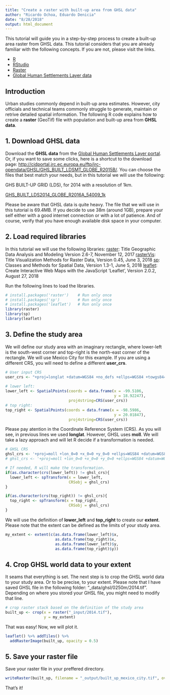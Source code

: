```yaml
---
title: "Create a raster with built-up area from GHSL data"
author: "Ricardo Ochoa, Eduardo Denicia"
date: "8/28/2018"
output: html_document
---
```


This tutorial will guide you in a step-by-step process to create a built-up area raster from GHSL data. This tutorial considers that you are already familiar with the following concepts. If you are not, please visit the links.

- [R](https://www.r-project.org/)
- [RStudio](https://www.rstudio.com)
- [Raster](https://en.wikipedia.org/wiki/Raster_graphics)
- [Global Human Settlements Layer data](https://ghsl.jrc.ec.europa.eu/)

## Introduction 
Urban studies commonly depend in built-up area estimates. However, city officials and technical teams commonly struggle to generate, maintain or retrive detailed spatial information. The following R code explains how to create a **raster** (GeoTif) file with population and built-up area from **GHSL data**. 

## 1. Download GHSL data
Download the **GHSL data** from the [Global Human Settlements Layer portal](https://ghsl.jrc.ec.europa.eu/). Or, if you want to save some clicks, here is a shortcut to the download page: <http://cidportal.jrc.ec.europa.eu/ftp/jrc-opendata/GHSL/GHS_BUILT_LDSMT_GLOBE_R2015B/>. You can choose the files that best match your needs, but in this tutorial we will use the following:

GHS BUILT-UP GRID (LDS), for 2014 with a resolution of 1km.

[GHS_BUILT_LDS2014_GLOBE_R2016A_54009_1k](http://cidportal.jrc.ec.europa.eu/ftp/jrc-opendata/GHSL/GHS_BUILT_LDSMT_GLOBE_R2015B/GHS_BUILT_LDS2014_GLOBE_R2016A_54009_1k/)

Please be aware that GHSL data is quite heavy. The file that we will use in this tutorial is 69.4MB. If you decide to use 38m (around 1GB), prepare your self either with a good internet connection or with a lot of patience. And of course, verify that you have enough available disk space in your computer.

## 2. Load required libraries
In this tutorial we will use the following libraries:
[raster](https://cran.r-project.org/web/packages/raster/raster.pdf): Title Geographic Data Analysis and Modeling Version 2.6-7, November 12, 2017
[rasterVis](https://cran.r-project.org/web/packages/rasterVis/rasterVis.pdf): Title Visualization Methods for Raster Data, Version 0.45, June 3, 2018
[sp](https://cran.r-project.org/web/packages/sp/sp.pdf): Classes and Methods for Spatial Data, Version 1.3-1, June 5, 2018
[leaflet](https://cran.r-project.org/web/packages/leaflet/leaflet.pdf): Create Interactive Web Maps with the JavaScript 'Leaflet', Version 2.0.2, August 27, 2018

Run the following lines to load the libraries. 

```r
# install.packages('raster')    # Run only once
# install.packages('sp')        # Run only once
# install.packages('leaflet')   # Run only once
library(raster)
library(sp)
library(leaflet)
```

## 3. Define the study area
We will define our study area with an imaginary rectangle, where lower-left is the south-west corner and top-right is the north-east corner of the rectangle. We will use Mexico City for this example. If you are using a different CRS, you will need to define a different **user_crs**.

```r
# User input CRS
user_crs <- "+proj=longlat +datum=WGS84 +no_defs +ellps=WGS84 +towgs84=0,0,0"
  
# lower left:
lower_left <- SpatialPoints(coords = data.frame(x = -99.5106, 
                                                y = 18.92247), 
                            proj4string=CRS(user_crs))
# top right: 
top_right <- SpatialPoints(coords = data.frame(x = -98.5986, 
                                                y = 20.01847), 
                            proj4string=CRS(user_crs))
```

Please pay atention in the Coordinate Reference System (CRS). As you will see, in previous lines we used **longlat**. However, GHSL uses **moll**. We will take a lazy approach and will let R decide if a transformation is needed. 

```r
# GHSL CRS
ghsl_crs <- '+proj=moll +lon_0=0 +x_0=0 +y_0=0 +ellps=WGS84 +datum=WGS84 +units=m +no_defs'   # for 1000m and 250m
# ghsl_crs <- '+proj=moll +lon_0=0 +x_0=0 +y_0=0 +ellps=WGS84 +datum=WGS84 +units=m +no_defs' # for 38m

# If needed, R will make the transformation. 
if(as.character(crs(lower_left)) != ghsl_crs){
  lower_left <- spTransform(x = lower_left,
                            CRSobj = ghsl_crs)
}

if(as.character(crs(top_right)) != ghsl_crs){
  top_right <- spTransform(x = top_right,
                            CRSobj = ghsl_crs)
}
```

We will use the definition of **lower_left** and **top_right** to create our **extent**. Please note that the extent can be defined as the limits of your study area.  

```r
my_extent <- extent(c(as.data.frame(lower_left)$x, 
                      as.data.frame(top_right)$x, 
                      as.data.frame(lower_left)$y, 
                      as.data.frame(top_right)$y)) 


```

## 4. Crop GHSL world data to your extent
It seams that everything is set. The next step is to crop the GHSL world data to your study area. Or to be precise, to your extent. Please note that I have saved GHSL file in the following folder: "_data/ghsl/0250m/2014.tif". Depending on where you stored your GHSL file, you might need to modify that line. 

```r
# crop raster stack based on the definition of the study area
built_up <- crop(x = raster("_input/2014.tif"),
                 y = my_extent)

```

That was easy! Now, we will plot it. 

```r
leaflet() %>% addTiles() %>%
  addRasterImage(built_up, opacity = 0.5)
```

## 5. Save your raster file

Save your raster file in your preffered directory.

```r
writeRaster(built_up, filename = "_output/built_up_mexico_city.tif", overwrite = TRUE)
```

That's it!

